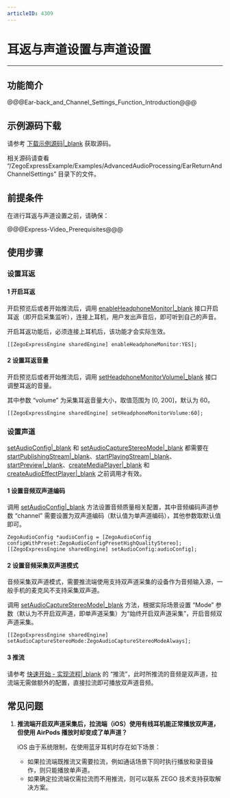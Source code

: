 ```yaml
---
articleID: 4309
---
```

# 耳返与声道设置与声道设置

- - -

## 功能简介

@@@Ear-back_and_Channel_Settings_Function_Introduction@@@

## 示例源码下载

请参考 [下载示例源码\|_blank](!DownloadDemo/DownloadDemo) 获取源码。

相关源码请查看 “/ZegoExpressExample/Examples/AdvancedAudioProcessing/EarReturnAndChannelSettings” 目录下的文件。

## 前提条件

在进行耳返与声道设置之前，请确保：

@@@Express-Video_Prerequisites@@@


## 使用步骤

### 设置耳返

#### 1 开启耳返

开启预览后或者开始推流后，调用 [enableHeadphoneMonitor\|_blank](@enableHeadphoneMonitor) 接口开启耳返（即开启采集监听），连接上耳机，用户发出声音后，即可听到自己的声音。

<div class = 'mk-hint'>

开启耳返功能后，必须连接上耳机后，该功能才会实际生效。
</div>


```objc
[[ZegoExpressEngine sharedEngine] enableHeadphoneMonitor:YES];
```

#### 2 设置耳返音量

开启预览后或者开始推流后，调用 [setHeadphoneMonitorVolume\|_blank](@setHeadphoneMonitorVolume) 接口调整耳返的音量。

其中参数 “volume” 为采集耳返音量大小，取值范围为 [0, 200]，默认为 60。

```objc
[[ZegoExpressEngine sharedEngine] setHeadphoneMonitorVolume:60];
```

### 设置声道

<div class="mk-warning">

[setAudioConfig\|_blank](@setAudioConfig-ZegoExpressEngine) 和 [setAudioCaptureStereoMode\|_blank](@setAudioCaptureStereoMode) 都需要在 [startPublishingStream\|_blank](@startPublishingStream)、[startPlayingStream\|_blank](@startPlayingStream)、[startPreview\|_blank](@startPreview)、[createMediaPlayer\|_blank](@createMediaPlayer) 和 [createAudioEffectPlayer\|_blank](@createAudioEffectPlayer) 之前调用才有效。 
</div>

#### 1 设置音频双声道编码

调用 [setAudioConfig\|_blank](@setAudioConfig-ZegoExpressEngine) 方法设置音频质量相关配置，其中音频编码声道参数 “channel” 需要设置为双声道编码（默认值为单声道编码），其他参数取默认值即可。

```objc
ZegoAudioConfig *audioConfig = [ZegoAudioConfig configWithPreset:ZegoAudioConfigPresetHighQualityStereo];
[[ZegoExpressEngine sharedEngine] setAudioConfig:audioConfig];
```

#### 2 设置音频采集双声道模式

<div class="mk-hint">

音频采集双声道模式，需要推流端使用支持双声道采集的设备作为音频输入源，一般手机的麦克风不支持采集双声道。
</div>

调用 [setAudioCaptureStereoMode\|_blank](@setAudioCaptureStereoMode) 方法，根据实际场景设置 “Mode” 参数（默认为不开启双声道，即单声道采集）为“始终开启双声道采集”，开启音频双声道采集。

```objc
[[ZegoExpressEngine sharedEngine] setAudioCaptureStereoMode:ZegoAudioCaptureStereoModeAlways];
```

#### 3 推流

请参考 [快速开始 - 实现流程\|_blank](!Integration/Solution_Implementation#publishingStream) 的 “推流”，此时所推流的音频是双声道，拉流端无需做额外的配置，直接拉流即可播放双声道音频。

## 常见问题

1. **推流端开启双声道采集后，拉流端（iOS）使用有线耳机能正常播放双声道，但使用 AirPods 播放时却变成了单声道？**

    iOS 由于系统限制，在使用蓝牙耳机时存在如下场景：
    - 如果拉流端既推流又需要拉流，例如通话场景下同时执行播放和录音操作，则只能播放单声道。
    - 如果确定拉流端仅需拉流而不用推流，则可以联系 ZEGO 技术支持获取解决方案。
